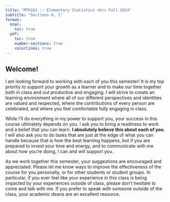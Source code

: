 ```yaml
---
title: "MTH161 :: Elementary Statistics <br> Fall 2024"
subtitle: "Sections H, I"
format:
  html: 
    toc: true
  pdf:
    toc: true
    number-sections: true
    colorlinks: true
---
```


::: center
# Welcome! {.unnumbered}
:::

I am looking forward to working with each of you this semester! It is my top priority to support your growth as a learner and to make our time together both in class and out productive and engaging. I will strive to create an learning environment where all of our different perspectives and identities are valued and respected, where the contributions of every person are celebrated, and where you feel comfortable fully engaging in class.

While I'll do everything in my power to support you, your success in this course ultimately depends on you. I ask you to bring a readiness to work and a belief that you can learn. **I absolutely believe this about each of you**. I will also ask you to do tasks that are just at the edge of what you can handle because that is how the best learning happens, but if you are prepared to invest your time and energy, and to communicate with me about how you're doing, I can and will support you.

As we work together this semester, your suggestions are encouraged and appreciated. Please let me know ways to improve the effectiveness of the course for you personally, or for other students or student groups. In particular, if you ever feel like your experience in this class is being impacted by your experiences outside of class, please don't hesitate to come and talk with me. If you prefer to speak with someone outside of the class, your academic deans are an excellent resource.

